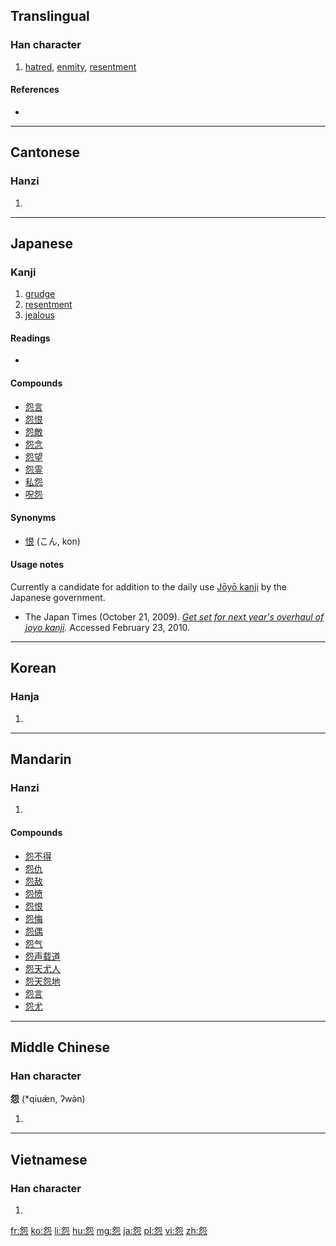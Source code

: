 ==Translingual==

===Han character===
{{Han char|rn=61|rad=心|as=05|sn=9|four=2733<sub>1</sub>|canj=弓山心 (NUP)}}

# [[hatred]], [[enmity]], [[resentment]]

====References====
* {{Han ref|kx=0382.010|dkj=10479|dj=0711.010|hdz=42281.070|uh=6028|ud=24616|bh=ABE8|bd=44008}}

----

==Cantonese==

===Hanzi===
{{yue-hanzi|jyut=|y=yun3}}

# {{defn|lang=yue|sort=心05}}

----

==Japanese==

===Kanji===
{{ja-kanji|grade=9|rs=心05}}

# [[grudge]]
# [[resentment]]
# [[jealous]]

====Readings====
* {{ja-readings|on=[[えん]] (en), [[うん]] (un)|goon=[[おん]] (on)|kun=[[うらむ]] ([[怨む]], [[uramu]]), [[うらめしい]] (urameshī), [[うらみ]] (urami)}}

====Compounds====
* [[怨言]]
* [[怨恨]]
* [[怨敵]]
* [[怨念]]
* [[怨望]]
* [[怨霊]]
* [[私怨]]
* [[呪怨]]

====Synonyms====
* [[恨]] (こん, kon)

====Usage notes====
Currently a candidate for addition to the daily use [[w:Jōyō kanji|Jōyō kanji]] by the Japanese government.
* The Japan Times (October 21, 2009). ''[http://www.kanjiclinic.com/kc99final.htm Get set for next year's overhaul of joyo kanji].'' Accessed February 23, 2010.

----

==Korean==

===Hanja===
{{ko-hanja|hangeul=[[원]]|eumhun=|rv=won|mr=wŏn|y=wen}}

# {{defn|lang=ko|sort=心05}}

----

==Mandarin==

===Hanzi===
{{cmn-hanzi|pin=[[yuàn]] ([[yuan4]])|wg=yüan<sup>4</sup>}}

# {{defn|lang=cmn|sort=心05}}

====Compounds====
* [[怨不得]]
* [[怨仇]]
* [[怨敌]]
* [[怨愤]]
* [[怨恨]]
* [[怨悔]]
* [[怨偶]]
* [[怨气]]
* [[怨声载道]]
* [[怨天尤人]]
* [[怨天怨地]]
* [[怨言]]
* [[怨尤]]

----

==Middle Chinese==

===Han character===
'''怨''' (*qiuæ̀n, ʔwǝ̀n)<!--asterisk indicates that this is a reconstructed pronunciation-->

# {{defn|lang=zhx-mid|sort=心05}}

----

==Vietnamese==

===Han character===
{{vi-hantu|[[oán]]|rs=心05}}

# {{defn|lang=vi|sort=心05}}

[[fr:怨]]
[[ko:怨]]
[[li:怨]]
[[hu:怨]]
[[mg:怨]]
[[ja:怨]]
[[pl:怨]]
[[vi:怨]]
[[zh:怨]]